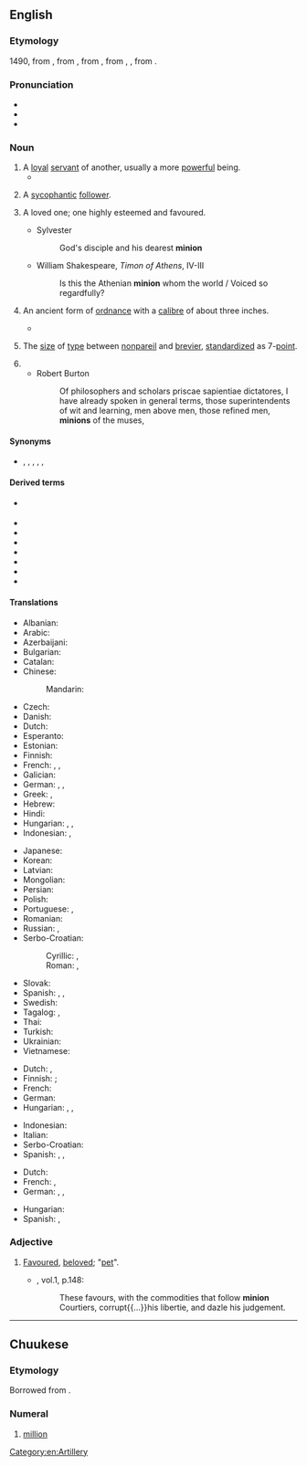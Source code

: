 ==English==
{{wikipedia}}

===Etymology===
1490, from {{etyl|frm|en}} {{m|frm|mignon||lover, royal favourite, darling}}, from {{etyl|fro|en}} {{m|fro|mignon||dainty, pleasing, gentle, kind}}, from {{etyl|frk|en}} {{m|frk|*minnjo||love, friendship, affection, memory}}, from {{etyl|gem-pro|en}} {{m|gem-pro|*minþijō}}, {{m|gem-pro|*mindijō||affectionate thought, care}}, from {{der|en|ine-pro|*men-||to think}}.

===Pronunciation===
* {{IPA|/ˈmɪnjən/|lang=en}}
* {{homophones|lang=en|minyan}}
* {{rhymes|ɪnjən|lang=en}}

===Noun===
{{en-noun|~}}

# A [[loyal]] [[servant]] of another, usually a more [[powerful]] being.
#* {{quote-journal|lang=en|year=2013|month=May-June|author=Kevin Heng
|title=[http://www.americanscientist.org/issues/pub/2013/3/why-does-nature-form-exoplanets-easily Why Does Nature Form Exoplanets Easily?]
|volume=101|issue=3|page=184|magazine={{w|American Scientist}}
|passage=In the past two years, NASA’s Kepler Space Telescope has located nearly 3,000 exoplanet candidates ranging from sub-Earth-sized '''minions''' to gas giants that dwarf our own Jupiter.}}
#: {{ux|en|The archvillain deployed his '''minions''' to simultaneously rob every bank in the city.}}
# A [[sycophantic]] [[follower]].
# {{lb|en|obsolete}} A loved one; one highly esteemed and favoured.
#* Sylvester
#*: God's disciple and his dearest '''minion'''
#* William Shakespeare, ''Timon of Athens'', IV-III
#*: Is this the Athenian '''minion''' whom the world / Voiced so regardfully?
# {{lb|en|obsolete}} An ancient form of [[ordnance]] with a [[calibre]] of about three inches.
#* {{quote-book|lang=en|year=1647|year_published=1717
|author=Francis Beaumont, Philip Massinger
|title={{w|The Double Marriage}}
|page=19|genre=play
|pageurl=https://books.google.com/books?id=ArUNAAAAQAAJ&pg=PA19&lpg=PA19&dq=%22the+double+marriage%22+%22brass+minion%22&source=bl&ots=VFV5mravVV&sig=xZo2UM4DTZm9KOd-6KnN5Jao864&hl=en&sa=X&ved=0CB8Q6AEwAGoVChMIo8GU6d-dxwIVhqQeCh32SQDV#v=onepage&q=%22the%20double%20marriage%22%20%22brass%20minion%22&f=false
|passage=Gun. My Cannons rung like Bells. Here's to my Mistress, The dainty sweet brass '''Minion''': split their Fore-mast, She never fail'd.}}
# {{lb|en|uncountable|typography|printing}} The [[size]] of [[type]] between [[nonpareil]] and [[brevier]], [[standardize]]d as 7-[[point]].
# {{obsolete form of|minimum|lang=en}}
#* Robert Burton
#*: Of philosophers and scholars priscae sapientiae dictatores, I have already spoken in general terms, those superintendents of wit and learning, men above men, those refined men, '''minions''' of the muses,

====Synonyms====
* {{sense|loyal servant}} {{l|en|disciple}}, {{l|en|follower}}, {{l|en|henchman}}, {{l|en|myrmidon}}, {{l|en|stooge}}, {{l|en|toady}}

====Derived terms====
* {{sense|type size}} {{l|en|minionette}}
* {{l|en|miniondom}}
* {{l|en|minionhood}}
* {{l|en|minioning}}
* {{l|en|minionish}}
* {{l|en|minionlike}}
* {{l|en|minionly}}
* {{l|en|minionship}}

====Translations====
{{trans-top|loyal servant of another more powerful being}}
* Albanian: {{t|sq|favorit}}
* Arabic: {{t|ar|التابع}}
* Azerbaijani: {{t+|az|sevimli}}
* Bulgarian: {{t+|bg|любимец}}
* Catalan: {{t|ca|adlàter}}
* Chinese:
*: Mandarin: {{t+|cmn|奴才|tr=núcái}}
* Czech: {{t|cs|oblíbenec}}
* Danish: {{t|da|håndlanger|c}}
* Dutch: {{t+|nl|ondergeschikte}}
* Esperanto: {{t|eo|sbiro}}
* Estonian: {{t|et|käsilane}}
* Finnish: {{t+|fi|käskyläinen}}
* French: {{t+|fr|subalterne|m|f}}, {{t+|fr|sous-fifre|m}}, {{t+|fr|séide|m}}
* Galician: {{t|gl|lacaio}}
* German: {{t|de|Ergebener|m}}, {{t+|de|Untergebener|m}}, {{t+|de|Lakai|m}}
* Greek: {{t+|el|ακόλουθος|m}}, {{t+|el|ευνοούμενος|m}}
* Hebrew: {{t+|he|מְשָׁרֵת|tr=|sc=Hebr}}
* Hindi: {{t|hi|wafadar|sc=Deva}}
* Hungarian: {{t+|hu|csatlós}}, {{t+|hu|samesz}}, {{t+|hu|fogdmeg}}
* Indonesian: {{t+|id|kaki tangan}}, {{t+|id|antek}}
{{trans-mid}}
* Japanese: {{t|ja|子分|tr=こぶん, kobun|sc=Jpan}}
* Korean: {{t+|ko|앞잡이}}
* Latvian: {{t|lv|mīlulis}}
* Mongolian: {{t+|mn|шадар|sc=Cyrl}}
* Persian: {{t|fa|ﻕﻭﺸﻌﻤ|sc=Arab}}
* Polish: {{t+|pl|sługa|m}}
* Portuguese: {{t+|pt|favorito}}, {{t+|pt|lacaio|m}}
* Romanian: {{t+|ro|răsfățat}}
* Russian: {{t|ru|ве́рный слуга́|m}}, {{t+|ru|шестёрка}}
* Serbo-Croatian:
*: Cyrillic: {{t|sh|штићеник|sc=Cyrl}}, {{t|sh|љубимац|sc=Cyrl}}
*: Roman: {{t+|sh|štićenik}}, {{t+|sh|ljubimac}}
* Slovak: {{t|sk|obľúbenec|m}}
* Spanish: {{t+|es|adlátere}}, {{t|es|lacayo}}, {{t+|es|achichincle}}
* Swedish: {{t+|sv|skyddsling}}
* Tagalog: {{t+|tl|kampon}}, {{t+|tl|alagad}}
* Thai: {{t|th|ข้าราชการผู้น้อย|tr=kâa râat-chá-gaan pôo nói}}
* Turkish: {{t+|tr|dalkavuk}}
* Ukrainian: {{t|uk|фавори́т|m}}
* Vietnamese: {{t|vi|kẻ nô lệ}}
{{trans-bottom}}

{{trans-top|sycophantic follower}}
* Dutch: {{t|nl|slaafs volgeling}}, {{t+|nl|hielenlikker}}
* Finnish: {{t+|fi|lakeija}}; {{t+|fi|perseennuolija}} {{qualifier|vulgar}}
* French: {{t+|fr|laquais}}
* German: {{t+|de|Günstling|m}}
* Hungarian: {{t+|hu|tányérnyaló}}, {{t+|hu|talpnyaló}}, {{t+|hu|kegyenc}}
{{trans-mid}}
* Indonesian: {{t+|id|kacung}}
* Italian: {{t+|it|tirapiedi|m}}
* Serbo-Croatian: {{t+|sh|poslušnik|m}}
* Spanish: {{t+|es|acólito}}, {{t+|es|sicario}}, {{t+|es|sicofante}}
{{trans-bottom}}

{{trans-top|7-point type}}
* Dutch: {{t+|nl|kolonel}}
* French: {{t|fr|mignone}}, {{t+|fr|mignonne}}
* German: {{t|de|Kolonel|m}}, {{t|de|Colonel}}, {{t+|de|Mignon}}
{{trans-mid}}
* Hungarian: {{t+|hu|kolonel}}
* Spanish: {{t|es|miñona}}, {{t|es|glosilla}}
{{trans-bottom}}

===Adjective===
{{en-adj}}

# {{lb|en|obsolete}} [[favoured|Favoured]], [[beloved]]; "[[pet]]".
#* {{RQ:Flr Mntgn Essays}}, vol.1, p.148:
#*: These favours, with the commodities that follow '''minion''' Courtiers, corrupt{{...}}his libertie, and dazle his judgement.

[[Category:en:Artillery]]

----

==Chuukese==

===Etymology===
Borrowed from {{bor|chk|en|million}}.

===Numeral===
{{head|chk|numeral}}

# {{lb|chk|cardinal}} [[million]]